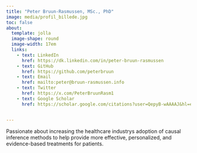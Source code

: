 ```yaml
---
title: "Peter Bruun-Rasmussen, MSc., PhD"
image: media/profil_billede.jpg
toc: false
about: 
  template: jolla
  image-shape: round
  image-width: 17em
  links:
    - text: LinkedIn
      href: https://dk.linkedin.com/in/peter-bruun-rasmussen
    - text: GitHub
      href: https://github.com/peterbruun
    - text: Email
      href: mailto:peter@bruun-rasmussen.info
    - text: Twitter
      href: https://x.com/PeterBruunRasm1
    - text: Google Scholar
      href: https://scholar.google.com/citations?user=QepyB-wAAAAJ&hl=en&oi=ao


---
```



Passionate about increasing the healthcare industrys adoption of causal inference methods to help provide more effective, personalized, and evidence-based treatments for patients.
